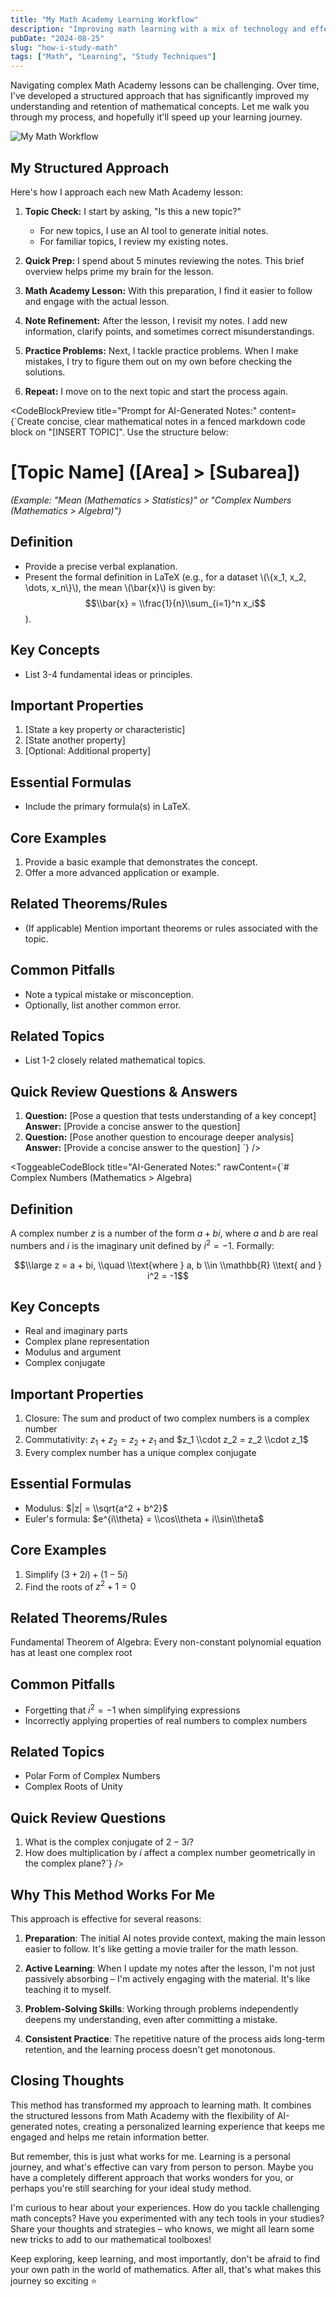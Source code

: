 ```yaml
---
title: "My Math Academy Learning Workflow"
description: "Improving math learning with a mix of technology and effective study techniques"
pubDate: "2024-08-25"
slug: "how-i-study-math"
tags: ["Math", "Learning", "Study Techniques"]
---
```



Navigating complex Math Academy lessons can be challenging. Over time, I've developed a structured approach that has significantly improved my understanding and retention of mathematical concepts. 
Let me walk you through my process, and hopefully it'll speed up your learning journey.

<picture>
  <source srcSet="/images/math-workflow-light.webp" media="(prefers-color-scheme: light)" />
  <source srcSet="/images/math-workflow-dark.webp" media="(prefers-color-scheme: dark)" />
  <img src="/images/math-workflow-light.webp" alt="My Math Workflow" />
</picture>

## My Structured Approach

Here's how I approach each new Math Academy lesson:

1. **Topic Check:**
   I start by asking, "Is this a new topic?"
   - For new topics, I use an AI tool to generate initial notes.
   - For familiar topics, I review my existing notes.

2. **Quick Prep:**
   I spend about 5 minutes reviewing the notes. This brief overview helps prime my brain for the lesson.

3. **Math Academy Lesson:**
   With this preparation, I find it easier to follow and engage with the actual lesson.

4. **Note Refinement:**
   After the lesson, I revisit my notes. I add new information, clarify points, and sometimes correct misunderstandings.

5. **Practice Problems:**
   Next, I tackle practice problems. When I make mistakes, I try to figure them out on my own before checking the solutions.

6. **Repeat:**
   I move on to the next topic and start the process again.


<CodeBlockPreview 
    title="Prompt for AI-Generated Notes:"
   content={`Create concise, clear mathematical notes in a fenced markdown code block on "[INSERT TOPIC]". Use the structure below:

# [Topic Name] ([Area] > [Subarea])
*(Example: "Mean (Mathematics > Statistics)" or "Complex Numbers (Mathematics > Algebra)")*

## Definition
- Provide a precise verbal explanation.
- Present the formal definition in LaTeX (e.g., for a dataset \\(\\{x_1, x_2, \\dots, x_n\\}\\), the mean \\(\\bar{x}\\) is given by: 
  $$\\bar{x} = \\frac{1}{n}\\sum_{i=1}^n x_i$$).

## Key Concepts
- List 3-4 fundamental ideas or principles.

## Important Properties
1. [State a key property or characteristic]
2. [State another property]
3. [Optional: Additional property]

## Essential Formulas
- Include the primary formula(s) in LaTeX.

## Core Examples
1. Provide a basic example that demonstrates the concept.
2. Offer a more advanced application or example.

## Related Theorems/Rules
- (If applicable) Mention important theorems or rules associated with the topic.

## Common Pitfalls
- Note a typical mistake or misconception.
- Optionally, list another common error.

## Related Topics
- List 1-2 closely related mathematical topics.

## Quick Review Questions & Answers
1. **Question:** [Pose a question that tests understanding of a key concept]
   **Answer:** [Provide a concise answer to the question]
2. **Question:** [Pose another question to encourage deeper analysis]
   **Answer:** [Provide a concise answer to the question]
`}
/>

<ToggeableCodeBlock
    title="AI-Generated Notes:"
    rawContent={`# Complex Numbers (Mathematics > Algebra)

## Definition
A complex number $z$ is a number of the form $a + bi$, where $a$ and $b$ are real numbers and $i$ is the imaginary unit defined by $i^2 = -1$. Formally:

$$\\large z = a + bi, \\quad \\text{where } a, b \\in \\mathbb{R} \\text{ and } i^2 = -1$$

## Key Concepts
- Real and imaginary parts
- Complex plane representation
- Modulus and argument
- Complex conjugate

## Important Properties
1. Closure: The sum and product of two complex numbers is a complex number
2. Commutativity: $z_1 + z_2 = z_2 + z_1$ and $z_1 \\cdot z_2 = z_2 \\cdot z_1$
3. Every complex number has a unique complex conjugate

## Essential Formulas
- Modulus: $|z| = \\sqrt{a^2 + b^2}$
- Euler's formula: $e^{i\\theta} = \\cos\\theta + i\\sin\\theta$

## Core Examples
1. Simplify $(3 + 2i) + (1 - 5i)$
2. Find the roots of $z^2 + 1 = 0$

## Related Theorems/Rules
Fundamental Theorem of Algebra: Every non-constant polynomial equation has at least one complex root

## Common Pitfalls
- Forgetting that $i^2 = -1$ when simplifying expressions
- Incorrectly applying properties of real numbers to complex numbers

## Related Topics
- Polar Form of Complex Numbers
- Complex Roots of Unity

## Quick Review Questions
1. What is the complex conjugate of $2 - 3i$?
2. How does multiplication by $i$ affect a complex number geometrically in the complex plane?`}
/>

## Why This Method Works For Me

This approach is effective for several reasons:

1. **Preparation**: The initial AI notes provide context, making the main lesson easier to follow. It's like getting a movie trailer for the math lesson.

2. **Active Learning**: When I update my notes after the lesson, I'm not just passively absorbing – I'm actively engaging with the material. It's like teaching it to myself.

3. **Problem-Solving Skills**: Working through problems independently deepens my understanding, even after committing a mistake.

4. **Consistent Practice**: The repetitive nature of the process aids long-term retention, and the learning process doesn't get monotonous. 

## Closing Thoughts

This method has transformed my approach to learning math. It combines the structured lessons from Math Academy with the flexibility of AI-generated notes, creating a personalized learning experience that keeps me engaged and helps me retain information better.

But remember, this is just what works for me. Learning is a personal journey, and what's effective can vary from person to person. Maybe you have a completely different approach that works wonders for you, or perhaps you're still searching for your ideal study method.

I'm curious to hear about your experiences. How do you tackle challenging math concepts? Have you experimented with any tech tools in your studies? Share your thoughts and strategies – who knows, we might all learn some new tricks to add to our mathematical toolboxes!

Keep exploring, keep learning, and most importantly, don't be afraid to find your own path in the world of mathematics. After all, that's what makes this journey so exciting ⭐